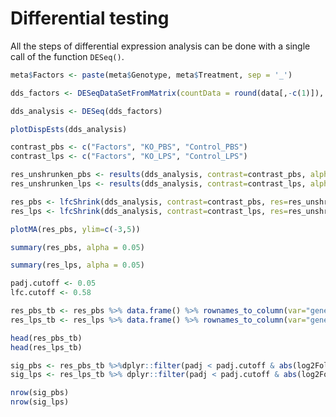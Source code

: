 # Differential testing
All the steps of differential expression analysis can be done with a single call of the function `DESeq()`.

```r
meta$Factors <- paste(meta$Genotype, meta$Treatment, sep = '_')
```

```r
dds_factors <- DESeqDataSetFromMatrix(countData = round(data[,-c(1)]), colData = meta, design = ~ Factors)
```

```r
dds_analysis <- DESeq(dds_factors)
```

```r
plotDispEsts(dds_analysis)
```


```r
contrast_pbs <- c("Factors", "KO_PBS", "Control_PBS")
contrast_lps <- c("Factors", "KO_LPS", "Control_LPS")
```


```r
res_unshrunken_pbs <- results(dds_analysis, contrast=contrast_pbs, alpha = 0.05)
res_unshrunken_lps <- results(dds_analysis, contrast=contrast_lps, alpha = 0.05)
```

```r
res_pbs <- lfcShrink(dds_analysis, contrast=contrast_pbs, res=res_unshrunken_pbs, type='normal')
res_lps <- lfcShrink(dds_analysis, contrast=contrast_lps, res=res_unshrunken_lps, type='normal')
```

```r
plotMA(res_pbs, ylim=c(-3,5))
```


```r
summary(res_pbs, alpha = 0.05)
```

```r
summary(res_lps, alpha = 0.05)
```

```r
padj.cutoff <- 0.05
lfc.cutoff <- 0.58
```


```r
res_pbs_tb <- res_pbs %>% data.frame() %>% rownames_to_column(var="gene") %>% as_tibble()
res_lps_tb <- res_lps %>% data.frame() %>% rownames_to_column(var="gene") %>% as_tibble()
```

```r
head(res_pbs_tb)
head(res_lps_tb)
```


```r
sig_pbs <- res_pbs_tb %>%dplyr::filter(padj < padj.cutoff & abs(log2FoldChange) >= lfc.cutoff)
sig_lps <- res_lps_tb %>% dplyr::filter(padj < padj.cutoff & abs(log2FoldChange) >= lfc.cutoff)
```


```r
nrow(sig_pbs)
nrow(sig_lps)
```

